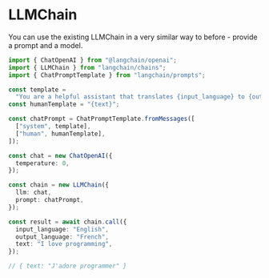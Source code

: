 # LLMChain

You can use the existing LLMChain in a very similar way to before - provide a prompt and a model.

```typescript
import { ChatOpenAI } from "@langchain/openai";
import { LLMChain } from "langchain/chains";
import { ChatPromptTemplate } from "langchain/prompts";

const template =
  "You are a helpful assistant that translates {input_language} to {output_language}.";
const humanTemplate = "{text}";

const chatPrompt = ChatPromptTemplate.fromMessages([
  ["system", template],
  ["human", humanTemplate],
]);

const chat = new ChatOpenAI({
  temperature: 0,
});

const chain = new LLMChain({
  llm: chat,
  prompt: chatPrompt,
});

const result = await chain.call({
  input_language: "English",
  output_language: "French",
  text: "I love programming",
});

// { text: "J'adore programmer" }
```
